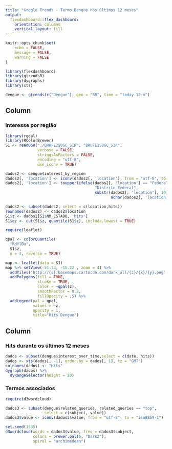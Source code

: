 ```yaml
---
title: "Google Trends - Termo Dengue nos últimos 12 meses"
output: 
  flexdashboard::flex_dashboard:
    orientation: columns
    vertical_layout: fill
---
```


```r
knitr::opts_chunk$set(
	echo = FALSE,
	message = FALSE,
	warning = FALSE
)

library(flexdashboard)
library(gtrendsR)
library(dygraphs)
library(xts)

dengue <- gtrends(c("Dengue"), geo = "BR", time = "today 12-m")  
```

Column {data-width=650}
-----------------------------------------------------------------------

### Interesse por região

```r
library(rgdal)
library(RColorBrewer)
S1 <- readOGR("./BRUFE250GC_SIR", "BRUFE250GC_SIR",
              verbose = FALSE,
              stringsAsFactors = FALSE,
              encoding = "utf-8",
              use_iconv = TRUE)

dados2 <- dengue$interest_by_region
dados2[, 'location'] <- iconv(dados2[, 'location'], from = "utf-8", to = "iso8859-1")
dados2[, 'location'] <- toupper(ifelse(dados2[, 'location'] == "Federal District",
                                       "Distrito Federal",
                                       substr(dados2[, 'location'], 10,
                                              nchar(dados2[, 'location']))))

dados2 <- subset(dados2, select = c(location,hits))
rownames(dados2) <- dados2$location
S1$z <- dados2[S1$NM_ESTADO, 'hits']
S1$qz <- cut(S1$z, quantile(S1$z), include.lowest = TRUE)

require(leaflet)

qpal <- colorQuantile(
  "RdYlBu",
  S1$z,
  n = 4, reverse = TRUE)

map <- leaflet(data = S1)
map %>% setView(-51.33, -15.22 , zoom = 4) %>% 
  addTiles('http://{s}.basemaps.cartocdn.com/dark_all/{z}/{x}/{y}.png', attribution = 'Map tiles by <a href="http://stamen.com">Stamen Design</a>, <a href="http://creativecommons.org/licenses/by/3.0">CC BY 3.0</a> &mdash; Map data &copy; <a href="http://www.openstreetmap.org/copyright">OpenStreetMap</a>') %>% 
  addPolygons(fill = TRUE, 
              stroke = TRUE, 
              color = ~qpal(z),
              smoothFactor = 0.2, 
              fillOpacity = .5) %>% 
  addLegend(pal = qpal,
            values = ~z,
            opacity = 1,
            title="Hits Dengue")
```

Column {data-width=350}
-----------------------------------------------------------------------

### Hits durante os últimos 12 meses

```r
dados <- subset(dengue$interest_over_time,select = c(date, hits))
dados <- xts(dados[, -1], order.by = dados[, 1], tz = "GMT") 
colnames(dados) <- "Hits"
dygraph(dados) %>%
  dyRangeSelector(height = 20)
```

### Termos associados

```r
require(d3wordcloud)

dados3 <- subset(dengue$related_queries, related_queries == "top",
                 select = c(subject, value))
dados3$value <- iconv(dados3$value, from = "utf-8", to = "iso8859-1")

set.seed(1235)
d3wordcloud(words = dados3$value, freq = dados3$subject,
            colors = brewer.pal(6, "Dark2"),
            spiral = "archimedean")
```


